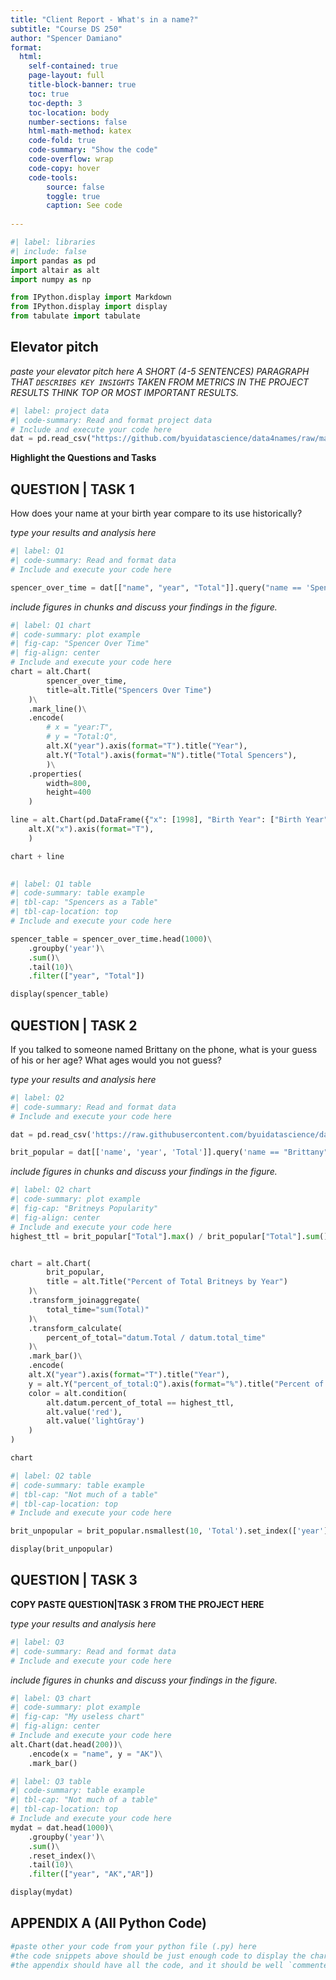 ```yaml
---
title: "Client Report - What's in a name?"
subtitle: "Course DS 250"
author: "Spencer Damiano"
format:
  html:
    self-contained: true
    page-layout: full
    title-block-banner: true
    toc: true
    toc-depth: 3
    toc-location: body
    number-sections: false
    html-math-method: katex
    code-fold: true
    code-summary: "Show the code"
    code-overflow: wrap
    code-copy: hover
    code-tools:
        source: false
        toggle: true
        caption: See code
    
---
```


```python
#| label: libraries
#| include: false
import pandas as pd
import altair as alt
import numpy as np

from IPython.display import Markdown
from IPython.display import display
from tabulate import tabulate
```


## Elevator pitch

_paste your elevator pitch here_
_A SHORT (4-5 SENTENCES) PARAGRAPH THAT `DESCRIBES KEY INSIGHTS` TAKEN FROM METRICS IN THE PROJECT RESULTS THINK TOP OR MOST IMPORTANT RESULTS._

```python
#| label: project data
#| code-summary: Read and format project data
# Include and execute your code here
dat = pd.read_csv("https://github.com/byuidatascience/data4names/raw/master/data-raw/names_year/names_year.csv")
```

__Highlight the Questions and Tasks__

## QUESTION | TASK 1

How does your name at your birth year compare to its use historically?

_type your results and analysis here_

```python
#| label: Q1
#| code-summary: Read and format data
# Include and execute your code here

spencer_over_time = dat[["name", "year", "Total"]].query("name == 'Spencer'")

```

_include figures in chunks and discuss your findings in the figure._

```python
#| label: Q1 chart
#| code-summary: plot example
#| fig-cap: "Spencer Over Time"
#| fig-align: center
# Include and execute your code here
chart = alt.Chart(
        spencer_over_time, 
        title=alt.Title("Spencers Over Time")
    )\
    .mark_line()\
    .encode(
        # x = "year:T",
        # y = "Total:Q",
        alt.X("year").axis(format="T").title("Year"),
        alt.Y("Total").axis(format="N").title("Total Spencers"),
        )\
    .properties(
        width=800,
        height=400
    )

line = alt.Chart(pd.DataFrame({"x": [1998], "Birth Year": ["Birth Year"]})).mark_rule().encode(
    alt.X("x").axis(format="T"),
    )

chart + line
    
```


```python
#| label: Q1 table
#| code-summary: table example
#| tbl-cap: "Spencers as a Table"
#| tbl-cap-location: top
# Include and execute your code here

spencer_table = spencer_over_time.head(1000)\
    .groupby('year')\
    .sum()\
    .tail(10)\
    .filter(["year", "Total"])

display(spencer_table)

```


## QUESTION | TASK 2

If you talked to someone named Brittany on the phone, what is your guess of his or her age? What ages would you not guess?

_type your results and analysis here_

```python
#| label: Q2
#| code-summary: Read and format data
# Include and execute your code here

dat = pd.read_csv('https://raw.githubusercontent.com/byuidatascience/data4names/master/data-raw/names_year/names_year.csv')

brit_popular = dat[['name', 'year', 'Total']].query('name == "Brittany"')

```

_include figures in chunks and discuss your findings in the figure._

```python
#| label: Q2 chart
#| code-summary: plot example
#| fig-cap: "Britneys Popularity"
#| fig-align: center
# Include and execute your code here
highest_ttl = brit_popular["Total"].max() / brit_popular["Total"].sum()


chart = alt.Chart(
        brit_popular,
        title = alt.Title("Percent of Total Britneys by Year")
    )\
    .transform_joinaggregate(
        total_time="sum(Total)"
    )\
    .transform_calculate(
        percent_of_total="datum.Total / datum.total_time"
    )\
    .mark_bar()\
    .encode(
    alt.X("year").axis(format="T").title("Year"),
    y = alt.Y("percent_of_total:Q").axis(format="%").title("Percent of all Britneys"),
    color = alt.condition(
        alt.datum.percent_of_total == highest_ttl,
        alt.value('red'),
        alt.value('lightGray')
    )
)

chart
```


```python
#| label: Q2 table
#| code-summary: table example
#| tbl-cap: "Not much of a table"
#| tbl-cap-location: top
# Include and execute your code here

brit_unpopular = brit_popular.nsmallest(10, 'Total').set_index(['year'])

display(brit_unpopular)

```


## QUESTION | TASK 3

__COPY PASTE QUESTION|TASK 3 FROM THE PROJECT HERE__

_type your results and analysis here_

```python
#| label: Q3
#| code-summary: Read and format data
# Include and execute your code here


```

_include figures in chunks and discuss your findings in the figure._

```python
#| label: Q3 chart
#| code-summary: plot example
#| fig-cap: "My useless chart"
#| fig-align: center
# Include and execute your code here
alt.Chart(dat.head(200))\
    .encode(x = "name", y = "AK")\
    .mark_bar()
```


```python
#| label: Q3 table
#| code-summary: table example
#| tbl-cap: "Not much of a table"
#| tbl-cap-location: top
# Include and execute your code here
mydat = dat.head(1000)\
    .groupby('year')\
    .sum()\
    .reset_index()\
    .tail(10)\
    .filter(["year", "AK","AR"])

display(mydat)

```



## APPENDIX A (All Python Code)

```python
#paste other your code from your python file (.py) here
#the code snippets above should be just enough code to display the chart or table needed for the question or task
#the appendix should have all the code, and it should be well `commented`
```
